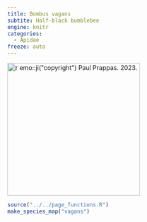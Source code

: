 ```yaml
---
title: Bombus vagans
subtite: Half-black bumblebee
engine: knitr
categories:
  - Apidae
freeze: auto
---
```

[![`r emo::ji("copyright")` Paul Prappas. 2023.](https://inaturalist-open-data.s3.amazonaws.com/photos/287901953/medium.jpeg){height=300}](https://inaturalist.ca/observations/166265641)

```r
source("../../page_functions.R")
make_species_map("vagans")
```
